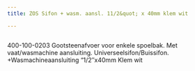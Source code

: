 ```yaml
---
title: ZOS Sifon + wasm. aansl. 11/2&quot; x 40mm klem wit

---
```



<Image src={imageProduct} width={imageProduct.width} alt="" />


400-100-0203
Gootsteenafvoer voor enkele spoelbak. Met vaat/wasmachine aansluiting.
Universeelsifon/Buissifon.
+Wasmachineaansluiting
&#8220;1/2&#8243;x40mm
Klem wit

